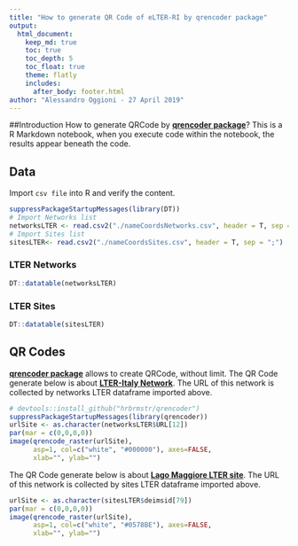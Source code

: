 ```yaml
---
title: "How to generate QR Code of eLTER-RI by qrencoder package"
output: 
  html_document:
    keep_md: true
    toc: true
    toc_depth: 5
    toc_float: true
    theme: flatly
    includes:
      after_body: footer.html
author: "Alessandro Oggioni - 27 April 2019"
---
```



##Introduction
How to generate QRCode by [**qrencoder package**](https://github.com/hrbrmstr/qrencoder)?
This is a R Markdown notebook, when you execute code within the notebook, the results appear beneath the code.

## Data
Import `csv file` into R and verify the content.

```r
suppressPackageStartupMessages(library(DT))
# Import Networks list
networksLTER <- read.csv2("./nameCoordsNetworks.csv", header = T, sep = ",")
# Import Sites list
sitesLTER<- read.csv2("./nameCoordsSites.csv", header = T, sep = ";")
```

### LTER Networks
```r
DT::datatable(networksLTER)
```

### LTER Sites
```r
DT::datatable(sitesLTER)
```

## QR Codes
[**qrencoder package**](https://github.com/hrbrmstr/qrencoder) allows to create QRCode, without limit.
The QR Code generate below is about [**LTER-Italy Network**](https://deims.org/f30007c4-8a6e-4f11-ab87-569db54638fe). The URL of this network is collected by networks LTER dataframe imported above.

```r
# devtools::install_github("hrbrmstr/qrencoder")
suppressPackageStartupMessages(library(qrencoder))
urlSite <- as.character(networksLTER$URL[12])
par(mar = c(0,0,0,0))
image(qrencode_raster(urlSite), 
      asp=1, col=c("white", "#000000"), axes=FALSE, 
      xlab="", ylab="")
```

The QR Code generate below is about [**Lago Maggiore LTER site**](https://deims.org/f30007c4-8a6e-4f11-ab87-569db54638fe). The URL of this network is collected by sites LTER dataframe imported above.
```r
urlSite <- as.character(sitesLTER$deimsid[79])
par(mar = c(0,0,0,0))
image(qrencode_raster(urlSite), 
      asp=1, col=c("white", "#0578BE"), axes=FALSE, 
      xlab="", ylab="")
```